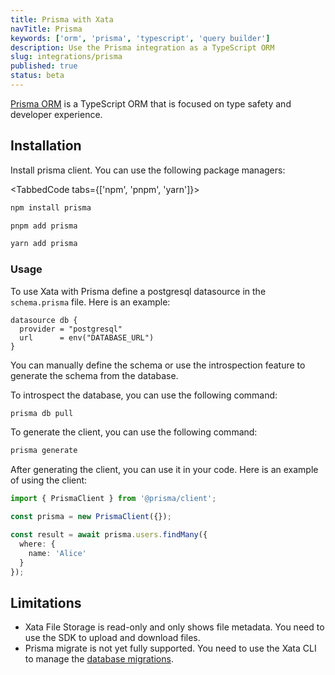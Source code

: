 ```yaml
---
title: Prisma with Xata
navTitle: Prisma
keywords: ['orm', 'prisma', 'typescript', 'query builder']
description: Use the Prisma integration as a TypeScript ORM
slug: integrations/prisma
published: true
status: beta
---
```


[Prisma ORM](https://www.prisma.io/orm) is a TypeScript ORM that is focused on type safety and developer experience.

<DocsEnablePostgres />

## Installation

Install prisma client. You can use the following package managers:

<TabbedCode tabs={['npm', 'pnpm', 'yarn']}>

```sh
npm install prisma
```

```sh
pnpm add prisma
```

```sh
yarn add prisma
```

</TabbedCode>

### Usage

To use Xata with Prisma define a postgresql datasource in the `schema.prisma` file. Here is an example:

```prisma
datasource db {
  provider = "postgresql"
  url      = env("DATABASE_URL")
}
```

You can manually define the schema or use the introspection feature to generate the schema from the database.

To introspect the database, you can use the following command:

```bash
prisma db pull
```

To generate the client, you can use the following command:

```bash
prisma generate
```

After generating the client, you can use it in your code. Here is an example of using the client:

```ts
import { PrismaClient } from '@prisma/client';

const prisma = new PrismaClient({});

const result = await prisma.users.findMany({
  where: {
    name: 'Alice'
  }
});
```

## Limitations

- Xata File Storage is read-only and only shows file metadata. You need to use the SDK to upload and download files.
- Prisma migrate is not yet fully supported. You need to use the Xata CLI to manage the [database migrations](/docs/migrations).

